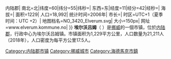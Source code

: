 {{Expand|time=2008-02-21}}
{{城市|
城市名称=埃尔沃吕姆|
外文名称={{lang|no|Elverum}}|
代表图像=Leiret_Elverum.jpg|
国家=挪威|
区=内陆{{!}}内陆郡|
南北=北|纬度=60|纬分=55|纬秒=|
东西=东|经度=11|经分=42|经秒=|
海拔=|
面积=1229|
人口=18,992|
统计时间=2006年|
市长=|
时区=UTC+1（夏季时间：UTC +2）|
地图档名=NO_3420_Elverum.svg|
大小=150px|
网址=www.elverum.kommune.no|
}}
'''埃尔沃吕姆'''（{{lang-no|Elverum}} {{audio|Elverum.ogg|聆听}}）是[[挪威|挪威]]的一個市镇，位於[[内陆郡|内陆郡]]，行政中心为埃尔沃吕姆镇。市镇面积为1,229平方公里，人口数量为21,211人（2018年），人口密度为每平方公里17.5人。

{{Norway-geo-stub}}
{{内陆郡市镇列表}}
{{normdaten}}

[[Category:内陆郡市镇|Category:内陆郡市镇]]
[[Category:挪威城市|Category:挪威城市]]
[[Category:海德馬克市鎮|Category:海德馬克市鎮]]